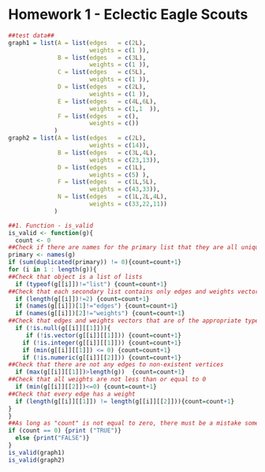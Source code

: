 Homework 1 - Eclectic Eagle Scouts
========================================================
```r
##test data##
graph1 = list(A = list(edges   = c(2L),
                       weights = c(1 )),
              B = list(edges   = c(3L),
                       weights = c(1 )),
              C = list(edges   = c(5L),
                       weights = c(1 )),
              D = list(edges   = c(2L),
                       weights = c(1 )),
              E = list(edges   = c(4L,6L),
                       weights = c(1,1  )),
              F = list(edges   = c(),
                       weights = c())
             )
graph2 = list(A = list(edges   = c(2L),
                       weights = c(14)),
              B = list(edges   = c(3L,4L),
                       weights = c(23,13)),
              D = list(edges   = c(1L),
                       weights = c(5) ),
              F = list(edges   = c(1L,5L),
                       weights = c(43,33)),
              N = list(edges   = c(1L,2L,4L),
                       weights = c(33,22,11))
             )
```

```r
##1. Function - is_valid
is_valid <- function(g){
  count <- 0
##Check if there are names for the primary list that they are all unique
primary <- names(g)
if (sum(duplicated(primary)) != 0){count=count+1}
for (i in 1 : length(g)){
##Check that object is a list of lists
  if (typeof(g[[i]])!="list") {count=count+1}
##Check that each secondary list contains only edges and weights vectors 
  if (length(g[[i]])!=2) {count=count+1}
  if (names(g[[i]])[1]!="edges") {count=count+1}
  if (names(g[[i]])[2]!="weights") {count=count+1}
##Check that edges and weights vectors that are of the appropriate type
  if (!is.null(g[[i]][[1]])){
     if (!is.vector(g[[i]][[1]])) {count=count+1}
    if (!is.integer(g[[i]][[1]])) {count=count+1}
    if (min(g[[i]][[1]]) <= 0) {count=count+1}
    if (!is.numeric(g[[i]][[2]])) {count=count+1}
##Check that there are not any edges to non-existent vertices
  if (max(g[[i]][[1]])>length(g))  {count=count+1}
##Check that all weights are not less than or equal to 0
  if (min(g[[i]][[2]])<=0) {count=count+1}
##Check that every edge has a weight
  if (length(g[[i]][[1]]) != length(g[[i]][[2]])){count=count+1}
}
}
##As long as "count" is not equal to zero, there must be a mistake somewhere
if (count == 0) {print ("TRUE")}
  else {print("FALSE")}
}
is_valid(graph1)
is_valid(graph2)
```
